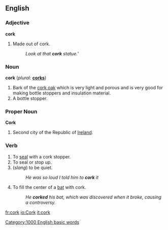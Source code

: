 ==English==
===Adjective===
'''cork'''
# Made out of cork.
#:''Look at that '''cork''' statue.'''

===Noun===
'''cork''' (''plural:'' '''[[corks]]''')
# Bark of the [[cork oak]] which is very light and porous and is very good for making bottle stoppers and insulation material.
# A bottle stopper.

===Proper Noun===
'''Cork'''
#Second city of the Republic of [[Ireland]].

===Verb===
{{en-infl-reg-consonant|cork||}}
# To [[seal]] with a cork stopper.
# To seal or stop up.
# (''slang'') to be quiet.
#:''He was so loud I  told him to '''cork''' it''
#{{baseball}} To fill the center of a [[bat]] with cork.
#: ''He '''corked''' his bat, which was discovered when it broke, causing a controversy.''

[[Category:1000 English basic words]]

[[fr:cork]]
[[io:Cork]]
[[it:cork]]